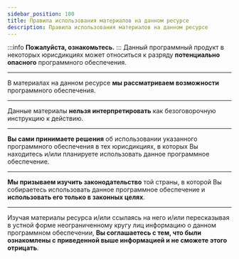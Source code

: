 ```yaml
---
sidebar_position: 100
title: Правила использования материалов на данном ресурсе
description: Правила использования материалов на данном ресурсе
--- 
```

:::info **Пожалуйста, ознакомьтесь.**
:::
Данный программный продукт в некоторых юрисдикциях может относиться к разряду **потенциально опасного** программного обеспечения.  
_______________________________________________   
В материалах на данном ресурсе **мы рассматриваем возможности** программного обеспечения.  
_______________________________________________     
Данные материалы **нельзя интерпретировать** как безоговорочную инструкцию к действию.   
_______________________________________________    
**Вы сами принимаете решения** об использовании указанного программного обеспечения в тех юрисдикциях, в которых Вы находитесь и/или планируете использовать данное программное обеспечение.   
_______________________________________________ 
**Мы призываем изучить законодательство** той страны, в которой Вы собираетесь использовать данное программное обеспечение и **использовать его только в законных целях**.     
_______________________________________________   
Изучая материалы ресурса и/или ссылаясь на него и/или пересказывая в устной форме неограниченному кругу лиц информацию о данном программном обеспечении, **Вы соглашаетесь с тем, что были ознакомлены с приведенной выше информацией и не сможете этого отрицать**. 

